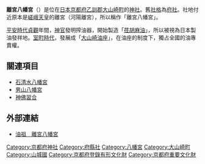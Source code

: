 {{日本神社
| name = 離宮八幡宮
| img = File:Rikyu-hachimangu04nt3200.jpg
| img_capt = 拜殿
| image_width = 250px
| nihongo = 離宮八幡宮
| hiragana = りきゅうはちまんぐう
| romaji = Rikyū Hachimangū
| location = [[京都府|京都府]][[乙訓郡|乙訓郡]][[大山崎町|大山崎町]]大山崎西谷21-1
| god = [[應神天皇|應神天皇]]<br />[[神功皇后|神功皇后]]<br />[[酒解大神|酒解大神]]（大山祇神）<br />比賣三神
| type = [[府社|府社]]
| struct = [[八幡造|八幡造]]
| open_year = [[貞觀_(清和天皇)|貞觀]]元年（859年）
| cere_date = 9月15日（[[放生會|放生會]]）
|}}

'''離宮八幡宮'''（{{lang|ja|りきゅうはちまんぐう}}）是位在[[日本|日本]][[京都府|京都府]][[乙訓郡|乙訓郡]][[大山崎町|大山崎町]]的[[神社|神社]]。舊[[社格|社格]]為[[府社|府社]]。社地付近原本是[[嵯峨天皇|嵯峨天皇]]的離宮（河陽離宮），所以稱作「離宮八幡宮」。

[[平安時代|平安時代]][[貞觀_(清和天皇)|貞觀]]年間，[[神官|神官]]發明搾油器，開始製造「[[荏胡麻油|荏胡麻油]]」，所以被視為日本製油發祥地。[[室町時代|室町時代]]，發展成「[[大山崎油座|大山崎油座]]」，在油座的制度下，獨占全國的油專賣權。

== 關連項目 ==
*[[石清水八幡宮|石清水八幡宮]]
*[[男山八幡宮|男山八幡宮]]
*[[神佛習合|神佛習合]]

== 外部連結 ==
{{Commonscat|Rikyu-hachimangu}}
* [http://rikyuhachiman.org/ 油祖　離宮八幡宮]

{{DEFAULTSORT:Rikyu Hachimanguu}}
[[Category:京都府神社|Category:京都府神社]]
[[Category:府縣社|Category:府縣社]]
[[Category:八幡宮|Category:八幡宮]]
[[Category:大山崎町|Category:大山崎町]]
[[Category:山城國|Category:山城國]]
[[Category:京都府登錄有形文化財|Category:京都府登錄有形文化財]]
[[Category:京都府重要文化財|Category:京都府重要文化財]]